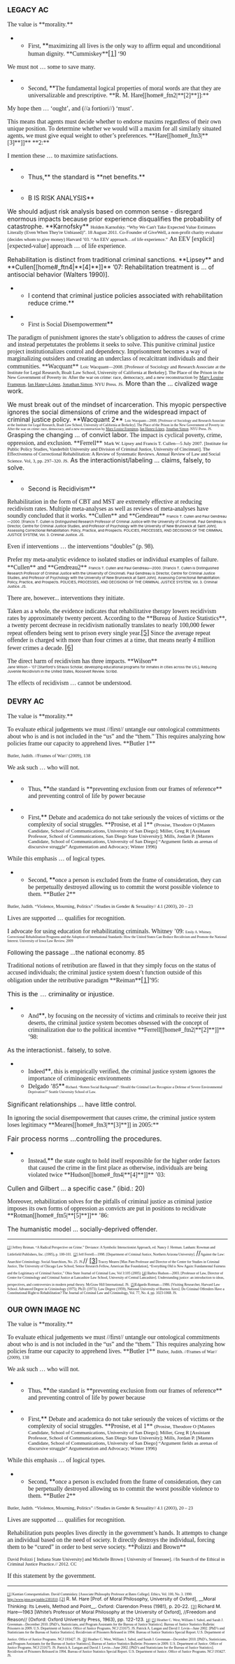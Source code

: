 ===LEGACY AC=== 
<span style="font-family: Calibri;">The value is **morality.**</span>

**<span style="font-family: Calibri;">First, </span>**<span style="font-family: Calibri;">maximizing all lives is the only way to affirm equal and unconditional human dignity. **Cummiskey**<span style="font-size: 12pt;">[[home#_ftn1|[1]]]</span> ‘90</span>
<span style="font-family: Calibri;">We must not … some to save many.</span>

**<span style="font-family: Calibri;">Second, </span>**<span style="font-family: Calibri;">The fundamental logical properties of moral words are that they are universalizable and prescriptive. **R. M. Hare[[home#_ftn2|**[2]**]]:**</span>

<span style="font-family: Calibri;">My hope then … ‘ought’, and (//a fortiori//) ‘must’.</span>

<span style="font-family: Calibri;">This means that agents must decide whether to endorse maxims regardless of their own unique position. To determine whether we would will a maxim for all similarly situated agents, we must give equal weight to other’s preferences. **Hare[[home#_ftn3|**[3]**]]** **2:**</span>

<span style="font-family: Calibri;">I mention these … to maximize satisfactions.</span>

**Thus,** the standard is **net benefits.**

**B IS RISK ANALYSIS**
We should adjust risk analysis based on common sense - disregard enormous impacts because prior experience disqualifies the probability of catastrophe. **Karnofsky**
<span style="font-family: Calibri; font-size: 8pt;">Holden Karnofsky. “Why We Can't Take Expected Value Estimates Literally (Even When They're Unbiased)”. 18 August 2011. Co-Founder of GiveWell, a non-profit charity evaluator (decides whom to give money) Harvard ’03. “An EEV approach…of life experience.”</span>
<span style="font-family: Calibri;">An EEV [explicit] [expected-value] approach … of life experience.</span>


Rehabilitation is distinct from traditional criminal sanctions. **Lipsey** and **Cullen[[home#_ftn4|**[4]**]]** ’07:
Rehabilitation treatment is … of antisocial behavior (Walters 1990)].
**I contend that criminal justice policies associated with rehabilitation reduce crime.**

**<span style="font-family: Calibri;">First is Social Disempowerment</span>**
<span style="font-family: Calibri;">The paradigm of punishment ignores the state’s obligation to address the causes of crime and instead perpetutates the problems it seeks to solve. This punitive criminal justice project institutionalizes control and dependency. Imprisonment becomes a way of marginalizing outsiders and creating an underclass of recalcitrant individuals and their communities. **Wacquant**</span>
<span style="font-family: Calibri; font-size: 8pt;">Loic Wacquant—2008. [Professor of Sociology and Research Associate at the Institute for Legal Research, Boalt Law School, University of California at Berkeley]. The Place of the Prison in the New Government of Poverty in: After the war on crime: race, democracy, and a new reconstruction by [[http://www.google.com/search?tbo=p&tbm=bks&q=+inauthor:%22Mary+Louise+Frampton%22|Mary Louise Frampton]], [[http://www.google.com/search?tbo=p&tbm=bks&q=+inauthor:%22Ian+Haney-L%C3%B3pez%22|Ian Haney-López]], [[http://www.google.com/search?tbo=p&tbm=bks&q=+inauthor:%22Jonathan+Simon%22|Jonathan Simon]]. NYU Press. JS.</span>
More than the … civalized wage work.

We must break out of the mindset of incarceration. This myopic perspective ignores the social dimensions of crime and the widespread impact of criminal justice policy. **Wacquant 2**
<span style="font-family: Calibri; font-size: 6pt;">Loic Wacquant—2008. [Professor of Sociology and Research Associate at the Institute for Legal Research, Boalt Law School, University of California at Berkeley]. The Place of the Prison in the New Government of Poverty in: After the war on crime: race, democracy, and a new reconstruction by [[http://www.google.com/search?tbo=p&tbm=bks&q=+inauthor:%22Mary+Louise+Frampton%22|Mary Louise Frampton]], [[http://www.google.com/search?tbo=p&tbm=bks&q=+inauthor:%22Ian+Haney-L%C3%B3pez%22|Ian Haney-López]], [[http://www.google.com/search?tbo=p&tbm=bks&q=+inauthor:%22Jonathan+Simon%22|Jonathan Simon]]. NYU Press. JS.</span>
Grasping the changing … of convict labor.
<span style="font-family: Calibri;">The impact is cyclical poverty, crime, oppression, and exclusion. **Ferrell**</span>
<span style="font-family: Calibri; font-size: 8pt;">Mark W. Lipsey and Francis T. Cullen—5 July 2007. [Institute for Public Policy Studies, Vanderbilt University and Division of Criminal Justice, University of Cincinnati]. The Effectiveness of Correctional Rehabilitation: A Review of Systematic Reviews. Annual Review of Law and Social Science. Vol, 3, pp. 297–320. JS.</span>
As the interactionist/labeling … claims, falsely, to solve.

**Second is Recidivism**

<span style="font-family: Calibri;">Rehabilitation in the form of CBT and MST are extremely effective at reducing recidivism rates. Multiple meta-analyses as well as reviews of meta-analyses have soundly concluded that it works. **Cullen** and **Gendreau** </span>
<span style="color: #141413; font-size: 6pt;">Francis T. Cullen and Paul Gendreau—2000. [Francis T. Cullen is Distinguished Research Professor of Criminal Justice with the University of Cincinnati. Paul Gendreau is Director, Centre for Criminal Justice Studies, and Professor of Psychology with the University of New Brunswick at Saint John]. Assessing Correctional Rehabilitation: Policy, Practice, and Prospects. POLICIES, PROCESSES, AND DECISIONS OF THE CRIMINAL JUSTICE SYSTEM, Vol. 3. Criminal Justice. JS.</span>


<span style="font-family: Calibri;">Even if interventions … the interventions “doubles” (p. 98).</span>

<span style="font-family: Calibri;">Prefer my meta-analytic evidence to isolated studies or individual examples of failure. **Cullen** and **Gendreau2**</span>
<span style="color: #141413; font-size: 6pt;">Francis T. Cullen and Paul Gendreau—2000. [Francis T. Cullen is Distinguished Research Professor of Criminal Justice with the University of Cincinnati. Paul Gendreau is Director, Centre for Criminal Justice Studies, and Professor of Psychology with the University of New Brunswick at Saint John]. Assessing Correctional Rehabilitation: Policy, Practice, and Prospects. POLICIES, PROCESSES, AND DECISIONS OF THE CRIMINAL JUSTICE SYSTEM, Vol. 3. Criminal Justice. JS.</span>

<span style="font-family: Calibri;">There are, however... interventions they initiate.</span>

<span style="font-family: Calibri;">Taken as a whole, the evidence indicates that rehabilitative therapy lowers recidivism rates by approximately twenty percent. According to the **Bureau of Justice Statistics**, a twenty percent decrease in recidivism nationally translates to nearly 100,000 fewer repeat offenders being sent to prison every single year.<span style="font-size: 12pt;">[[home#_ftn5|[5]]]</span> Since the average repeat offender is charged with more than four crimes at a time, that means nearly 4 million fewer crimes a decade. <span style="font-size: 12pt;">[[home#_ftn6|[6]]]</span></span>

<span style="font-family: Calibri;">The direct harm of recidivism has three impacts. **Wilson**</span>
<span style="display: block; text-align: left;"><span style="display: block; text-align: left;"><span style="font-size: 6pt;">Jane Wilson – '07 [Stanford's Strauss Scholar, developing educational programs for inmates in cities across the US</span><span style="color: #231f20; font-size: 6pt;">.</span><span style="font-size: 6pt;">], Reducing Juvenile Recidivism in the United States, Roosevelt Review. Scribd.</span></span></span>

<span style="font-family: Calibri;">The effects of recidivism … cannot be understood.</span>

===DEVRY AC=== 

<span style="font-family: Calibri;">The value is **morality.**</span>



<span style="font-family: Calibri;">To evaluate ethical judgements we must //first// untangle our ontological commitments about who is and is not included in the “us” and the “them.” This requires analyzing how policies frame our capacity to apprehend lives. **Butler 1**</span>

<span style="font-family: Calibri; font-size: 8pt;">Butler, Judith. //Frames of War// (2009), 138</span>



<span style="font-family: Calibri;">We ask such … who will not.</span>



**<span style="font-family: Calibri;">Thus, </span>**<span style="font-family: Calibri;">the standard is **preventing exclusion from our frames of reference** and preventing control of life by power because</span>



**<span style="font-family: Calibri;">First,</span>**<span style="font-family: Calibri;"> Debate and academica do not take seriously the voices of victims or the complexity of social struggles. **Prosise, et al 1** </span><span style="font-family: Calibri; font-size: 8.5pt;">(Prosise, Theodore O [Masters Candidate, School of Communications, University of San Diego]; Miller, Greg R [Assistant Professor, School of Communications, San Diego State University]; Mills, Jordan P. [Masters Candidate, School of Communications, University of San Diego] “Argument fields as arenas of discursive struggle” Argumentation and Advocacy; Winter 1996)</span>



<span style="font-family: Calibri;">While this emphasis … of logical types.</span>



**<span style="font-family: Calibri;">Second, </span>**<span style="font-family: Calibri;">once a person is excluded from the frame of consideration, they can be perpetually destroyed allowing us to commit the worst possible violence to them. **Butler 2**</span>

<span style="font-family: Calibri; font-size: 8pt;">Butler, Judith. “Violence, Mourning, Politics” //Studies in Gender & Sexuality// 4.1 (2003), 20 – 23</span>



<span style="font-family: Calibri;">Lives are supported … qualifies for recognition.</span>

<span style="font-family: Calibri;">I advocate for using education for rehabilitating criminals. Whitney ’09: </span>
<span style="font-family: Calibri; font-size: 6pt;">Emily A. Whitney. Correctional Rehabilitation Programs and the Adoption of International Standards: How the United States Can Reduce Recidivism and Promote the National Interest. University of Iowa Law Review. 2009</span>

<span style="font-size: 10pt;">Following the passage …the national economy. 85</span>

<span style="font-family: Calibri;">Traditional notions of retribution are flawed in that they simply focus on the status of accused individuals; the criminal justice system doesn’t function outside of this obligation under the retributive paradigm **Reiman**<span style="font-size: 12pt;">[[home#_ftn1|[1]]]</span>’95:</span>

<span style="font-family: Arial,Helvetica,sans-serif; font-size: 110%;">This is the … criminality or injustice.</span>

**<span style="font-family: Calibri;">And</span>**<span style="font-family: Calibri;">, by focusing on the necessity of victims and criminals to receive their just deserts, the criminal justice system becomes obsessed with the concept of criminalization due to the political incentive **Ferrell[[home#_ftn2|**[2]**]]** ’98:</span>
<span style="font-size: 10pt;">As the interactionist.. falsely, to solve.</span>


**<span style="font-family: Calibri;">Indeed</span>**<span style="font-family: Calibri;">, this is empirically verified, the criminal justice system ignores the importance of criminogenic environments</span>
**<span style="font-family: Calibri;">Delgado ’85</span>**<span style="font-family: Calibri; font-size: 6pt;">-Richard. “Rotten Social Background”: Should the Criminal Law Recognize a Defense of Severe Environmental Deprivation?” Seattle University School of Law. </span>

Signiﬁcant relationships … have little control. 

<span style="font-family: Calibri;">In ignoring the social disempowerment that causes crime, the criminal justice system loses legitimacy **Meares[[home#_ftn3|**[3]**]] in 2005:**</span>

<span style="font-size: 110%;">Fair process norms …controlling the procedures.</span>

**<span style="font-family: Calibri;">Instead,</span>**<span style="font-family: Calibri;"> the state ought to hold itself responsible for the higher order factors that caused the crime in the first place as otherwise, individuals are being violated twice **Hudson[[home#_ftn4|**[4]**]]** ’03:</span>

Cullen and Gilbert … a specific case.” (ibid.: 20) 


<span style="font-family: Calibri;">Moreover, rehabilitation solves for the pitfalls of criminal justice as criminal justice imposes its own forms of oppression as convicts are put in positions to recidivate **Rotman[[home#_ftn5|**[5]**]]** ’86:</span>

The humanistic model … socially-deprived offender.

----
<span style="font-family: Calibri; font-size: 6pt;">[[home#_ftnref1|[1]]]</span><span style="font-family: Calibri; font-size: 6pt;"> Jeffrey Reiman. “A Radical Perspective on Crime.” Deviance: A Symbolic Interactionist Approach, ed. Nancy J. Herman. Lanham: Rowman and Littlefield Publishers, Inc. (1995), p. 100-101.</span>
<span style="font-family: Calibri; font-size: 6pt;">[[home#_ftnref2|[2]]]</span><span style="font-family: Calibri; font-size: 6pt;"> Jeff Ferrell—1998. [Department of Criminal Justice, Northern Arizona University]. </span>//<span style="font-family: Calibri; font-size: 6pt;">Against the Law: Anarchist Criminology. Social Anarchism, No. 25. JS.</span>//
[[home#_ftnref3|[3]]]<span style="font-family: Calibri; font-size: 6pt;"> Tracey Meares [Max Pam Professor and Director of the Center for Studies in Criminal Justice, The University of Chicago Law School; Senior Research Fellow, American Bar Foundation], “Everything Old is New Again: Fundamental Fairness and the Legitimacy of Criminal Justice,” Ohio State Journal of Criminal Law, Vol 3:105 (2005)</span>
<span style="font-family: Calibri; font-size: 6pt;">[[home#_ftnref4|[4]]]</span><span style="font-family: Calibri; font-size: 6pt;"> Barbra Hudson—2003. [</span><span style="color: #131313; font-family: Calibri; font-size: 6pt;">Professor of Law, Director of Centre for Criminology and Criminal Justice at Lancashire Law School, University of Central Lancashire]. </span><span style="font-family: Calibri; font-size: 6pt;">Understanding justice: an introduction to ideas, perspectives, and controversies in modern penal theory. McGraw Hill International. JS.</span>
<span style="font-family: Calibri; font-size: 6pt;">[[home#_ftnref5|[5]]]</span><span style="font-family: Calibri; font-size: 6pt;">Edgardo Rotman—1986. [Visiting Researcher, Harvard Law School. Advanced Degree in Criminology (1975); Ph.D. (1973); Law Degree (1959), National University of Buenos Aires]. Do Criminal Offenders Have a Constitutional Right to Rehabilitation? The Journal of Criminal Law and Criminology, Vol. 77, No. 4, pp. 1023-1068. JS.</span>

===OUR OWN IMAGE NC=== 
<span style="font-family: Calibri;">The value is **morality.**</span>

<span style="font-family: Calibri;">To evaluate ethical judgements we must //first// untangle our ontological commitments about who is and is not included in the “us” and the “them.” This requires analyzing how policies frame our capacity to apprehend lives. **Butler 1** </span>
<span style="font-family: Calibri; font-size: 8pt;">Butler, Judith. //Frames of War// (2009), 138</span>

<span style="font-family: Calibri;">We ask such … who will not. </span>

**<span style="font-family: Calibri;">Thus, </span>**<span style="font-family: Calibri;">the standard is **preventing exclusion from our frames of reference** and preventing control of life by power because</span>

**<span style="font-family: Calibri;">First,</span>**<span style="font-family: Calibri;"> Debate and academica do not take seriously the voices of victims or the complexity of social struggles. **Prosise, et al 1** </span><span style="font-family: Calibri; font-size: 8.5pt;">(Prosise, Theodore O [Masters Candidate, School of Communications, University of San Diego]; Miller, Greg R [Assistant Professor, School of Communications, San Diego State University]; Mills, Jordan P. [Masters Candidate, School of Communications, University of San Diego] “Argument fields as arenas of discursive struggle” Argumentation and Advocacy; Winter 1996)</span>

<span style="font-family: Calibri;">While this emphasis … of logical types.</span>

**<span style="font-family: Calibri;">Second, </span>**<span style="font-family: Calibri;">once a person is excluded from the frame of consideration, they can be perpetually destroyed allowing us to commit the worst possible violence to them. **Butler 2**</span>
<span style="font-family: Calibri; font-size: 8pt;">Butler, Judith. “Violence, Mourning, Politics” //Studies in Gender & Sexuality// 4.1 (2003), 20 – 23</span>

<span style="font-family: Calibri;">Lives are supported … qualifies for recognition.</span>

<span style="font-family: Calibri;">Rehabilitation puts peoples lives directly in the government’s hands. It attempts to change an individual based on the need of society. It directly destroys the individual, forcing them to be “cured” in order to best serve society. **Polizzi and Brown**</span>

<span style="font-family: Calibri; font-size: 8pt;">David Polizzi [ Indiana State University] and Michelle Brown [ University of Tenessee]. //In Search of the Ethical in Criminal Justice Practice.// 2012. CC</span>

<span style="font-family: Calibri;">If this statement by the government.</span>
----
<span style="font-family: Calibri; font-size: 6pt;">[[home#_ftnref1|[1]]] Kantian Consequentialism. David Cummiskey. [Associate Philosophy Professor at Bates College]. Ethics, Vol. 100, No. 3. 1990. http://www.jstor.org/stable/2381810. </span>
<span style="font-family: 'Times New Roman'; font-size: 8pt;">[[home#_ftnref2|[2]]]</span><span style="font-size: 8pt;"> R. M. Hare [Prof. of Moral Philosophy, University of Oxford], __Moral Thinking: Its Levels, Method and Point__. Oxford: Clarendon Press (1981), p. 20-22.</span>
<span style="font-family: 'Times New Roman'; font-size: 8pt;">[[home#_ftnref3|[3]]]</span><span style="font-size: 8pt;"> Richard M. Hare—1963 [White’s Professor of Moral Philosophy at the University of Oxford], //Freedom and Reason// (Oxford: Oxford University Press, 1963), pp. 122-123.</span>
<span style="font-family: Calibri; font-size: 6pt;">[[home#_ftnref4|[4]]]</span>
<span style="font-family: Calibri; font-size: 6pt;">[[home#_ftnref5|[5]]] Heather C. West, William J. Sabol, and Sarah J. Greenman—December 2010. [PhD’s, Statisticians, and Program Assistants for the Bureau of Justice Statistics]. Bureau of Justice Statistics Bulletin: Prisoners in 2009. U.S. Department of Justice. Office of Justice Programs. NCJ 231675. JS. Patrick A. Langan and David J. Levin—June 2002. [PhD’s and Statisticians for the Bureau of Justice Statistics]. Recidivism of Prisoners Released in 1994. Bureau of Justice Statistics Special Report. U.S. Department of Justice. Office of Justice Programs. NCJ 193427. JS.</span>
<span style="font-family: Calibri; font-size: 6pt;">[[home#_ftnref6|[6]]] Heather C. West, William J. Sabol, and Sarah J. Greenman—December 2010. [PhD’s, Statisticians, and Program Assistants for the Bureau of Justice Statistics]. Bureau of Justice Statistics Bulletin: Prisoners in 2009. U.S. Department of Justice. Office of Justice Programs. NCJ 231675. JS. Patrick A. Langan and David J. Levin—June 2002. [PhD’s and Statisticians for the Bureau of Justice Statistics]. Recidivism of Prisoners Released in 1994. Bureau of Justice Statistics Special Report. U.S. Department of Justice. Office of Justice Programs. NCJ 193427. JS.</span>